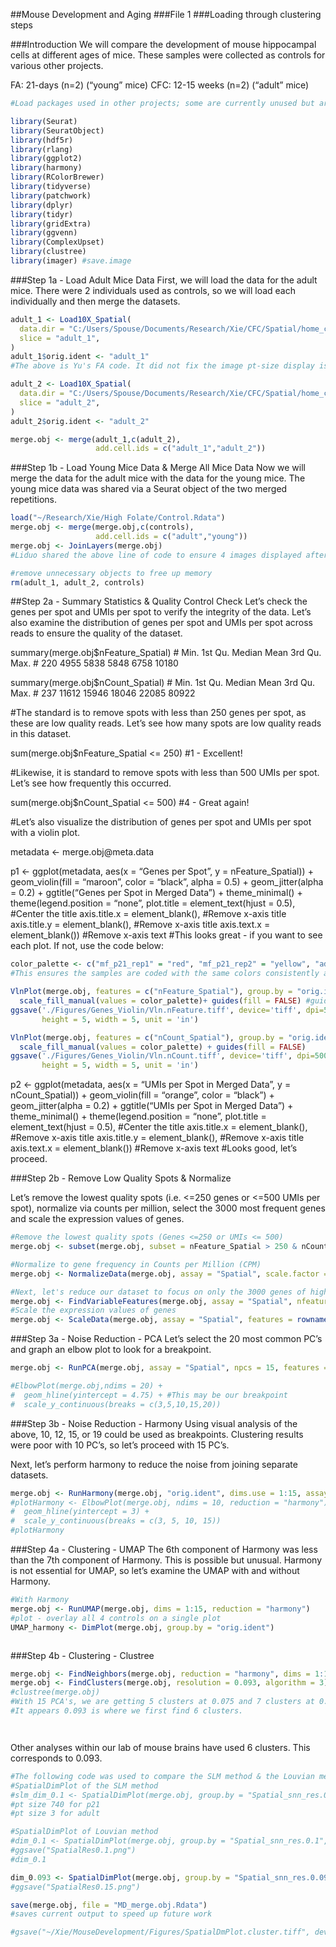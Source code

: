 ##Mouse Development and Aging 
###File 1
###Loading through clustering steps

###Introduction
We will compare the development of mouse hippocampal cells at different ages of mice. These samples were collected as controls for various other projects. 

FA: 21-days (n=2) ("young" mice)
CFC: 12-15 weeks (n=2) ("adult" mice)


```{r}
#Load packages used in other projects; some are currently unused but are included as they may be useful in the future. 

library(Seurat)
library(SeuratObject) 
library(hdf5r) 
library(rlang)
library(ggplot2)
library(harmony)
library(RColorBrewer)
library(tidyverse)
library(patchwork)
library(dplyr)
library(tidyr)
library(gridExtra)
library(ggvenn)
library(ComplexUpset)
library(clustree)
library(imager) #save.image
```


###Step 1a - Load Adult Mice Data
First, we will load the data for the adult mice. There were 2 individuals used as controls, so we will load each individually and then merge the datasets.

```{r}
adult_1 <- Load10X_Spatial(
  data.dir = "C:/Users/Spouse/Documents/Research/Xie/CFC/Spatial/home_cage_rep1/outs/",
  slice = "adult_1",
)
adult_1$orig.ident <- "adult_1"
#The above is Yu's FA code. It did not fix the image pt-size display issue. However, all 5 clusters are now appearing in the key for the adult slices, and the adult slices are named correctly.

adult_2 <- Load10X_Spatial(
  data.dir = "C:/Users/Spouse/Documents/Research/Xie/CFC/Spatial/home_cage_rep2/outs/",
  slice = "adult_2",
)
adult_2$orig.ident <- "adult_2"

merge.obj <- merge(adult_1,c(adult_2),
                   add.cell.ids = c("adult_1","adult_2"))
```                  

###Step 1b - Load Young Mice Data & Merge All Mice Data
Now we will merge the data for the adult mice with the data for the young mice. The young mice data was shared via a Seurat object of the two merged repetitions.

```{r}
load("~/Research/Xie/High Folate/Control.Rdata")
merge.obj <- merge(merge.obj,c(controls),
                   add.cell.ids = c("adult","young"))
merge.obj <- JoinLayers(merge.obj)
#Liduo shared the above line of code to ensure 4 images displayed after clustering

#remove unnecessary objects to free up memory
rm(adult_1, adult_2, controls)
```

##Step 2a - Summary Statistics & Quality Control Check
Let's check the genes per spot and UMIs per spot to verify the integrity of the data. Let's also examine the distribution of genes per spot and UMIs per spot across reads to ensure the quality of the dataset.


summary(merge.obj$nFeature_Spatial)
#   Min. 1st Qu.  Median    Mean 3rd Qu.    Max. 
#    220    4955    5838    5848    6758   10180 

summary(merge.obj$nCount_Spatial)
#   Min. 1st Qu.  Median    Mean 3rd Qu.    Max. 
#    237   11612   15946   18046   22085   80922 

#The standard is to remove spots with less than 250 genes per spot, as these are low quality reads. Let's see how many spots are low quality reads in this dataset. 

sum(merge.obj$nFeature_Spatial <= 250) #1 - Excellent!

#Likewise, it is standard to remove spots with less than 500 UMIs per spot. Let's see how frequently this occurred. 

sum(merge.obj$nCount_Spatial <= 500) #4 - Great again!

#Let's also visualize the distribution of genes per spot and UMIs per spot with a violin plot.

metadata <- merge.obj@meta.data

p1 <- ggplot(metadata, aes(x = "Genes per Spot", y = nFeature_Spatial)) +
  geom_violin(fill = "maroon", color = "black", alpha = 0.5) +
  geom_jitter(alpha = 0.2) +
  ggtitle("Genes per Spot in Merged Data") +
  theme_minimal() +
  theme(legend.position = "none", 
        plot.title = element_text(hjust = 0.5), #Center the title
        axis.title.x = element_blank(), #Remove x-axis title
        axis.title.y = element_blank(), #Remove x-axis title
        axis.text.x = element_blank())  #Remove x-axis text
#This looks great - if you want to see each plot. If not, use the code below: 
```{r}
color_palette <- c("mf_p21_rep1" = "red", "mf_p21_rep2" = "yellow", "adult_1" = "blue", "adult_2" = "green")
#This ensures the samples are coded with the same colors consistently across our visualizations.

VlnPlot(merge.obj, features = c("nFeature_Spatial"), group.by = "orig.ident", pt.size = 0)+
  scale_fill_manual(values = color_palette)+ guides(fill = FALSE) #guides - show/hide legend
ggsave('./Figures/Genes_Violin/Vln.nFeature.tiff', device='tiff', dpi=500, 
       height = 5, width = 5, unit = 'in')

VlnPlot(merge.obj, features = c("nCount_Spatial"), group.by = "orig.ident",pt.size = 0)+
  scale_fill_manual(values = color_palette) + guides(fill = FALSE)
ggsave('./Figures/Genes_Violin/Vln.nCount.tiff', device='tiff', dpi=500, 
       height = 5, width = 5, unit = 'in')
```

p2 <- ggplot(metadata, aes(x = "UMIs per Spot in Merged Data", y = nCount_Spatial)) +
  geom_violin(fill = "orange", color = "black") +
  geom_jitter(alpha = 0.2) +
  ggtitle("UMIs per Spot in Merged Data") +
  theme_minimal() +
  theme(legend.position = "none", 
        plot.title = element_text(hjust = 0.5), #Center the title
        axis.title.x = element_blank(), #Remove x-axis title
        axis.title.y = element_blank(), #Remove x-axis title
        axis.text.x = element_blank())  #Remove x-axis text
#Looks good, let's proceed.



###Step 2b - Remove Low Quality Spots & Normalize

Let's remove the lowest quality spots (i.e. <=250 genes or <=500 UMIs per spot), normalize via counts per million, select the 3000 most frequent genes and scale the expression values of genes.
```{r}
#Remove the lowest quality spots (Genes <=250 or UMIs <= 500)
merge.obj <- subset(merge.obj, subset = nFeature_Spatial > 250 & nCount_Spatial > 500)

#Normalize to gene frequency in Counts per Million (CPM)
merge.obj <- NormalizeData(merge.obj, assay = "Spatial", scale.factor = 10**6) 

#Next, let's reduce our dataset to focus on only the 3000 genes of highest relative abundance.
merge.obj <- FindVariableFeatures(merge.obj, assay = "Spatial", nfeatures = 3000) 
#Scale the expression values of genes 
merge.obj <- ScaleData(merge.obj, assay = "Spatial", features = rownames(merge.obj))
```
###Step 3a - Noise Reduction - PCA
Let's select the 20 most common PC's and graph an elbow plot to look for a breakpoint. 

```{r}
merge.obj <- RunPCA(merge.obj, assay = "Spatial", npcs = 15, features = rownames(merge.obj))

#ElbowPlot(merge.obj,ndims = 20) + 
#  geom_hline(yintercept = 4.75) + #This may be our breakpoint
#  scale_y_continuous(breaks = c(3,5,10,15,20))
```
###Step 3b - Noise Reduction - Harmony
Using visual analysis of the above, 10, 12, 15, or 19 could be used as breakpoints. Clustering results were poor with 10 PC's, so let's proceed with 15 PC's. 

Next, let's perform harmony to reduce the noise from joining separate datasets.

```{r}
merge.obj <- RunHarmony(merge.obj, "orig.ident", dims.use = 1:15, assay.use = "Spatial") 
#plotHarmony <- ElbowPlot(merge.obj, ndims = 10, reduction = "harmony") + 
#  geom_hline(yintercept = 3) +
#  scale_y_continuous(breaks = c(3, 5, 10, 15))
#plotHarmony
```
###Step 4a - Clustering - UMAP
The 6th component of Harmony was less than the 7th component of Harmony. This is possible but unusual. Harmony is not essential for UMAP, so let's examine the UMAP with and without Harmony. 

```{r}
#With Harmony
merge.obj <- RunUMAP(merge.obj, dims = 1:15, reduction = "harmony")
#plot - overlay all 4 controls on a single plot
UMAP_harmony <- DimPlot(merge.obj, group.by = "orig.ident")



```
###Step 4b - Clustering - Clustree

```{r}

merge.obj <- FindNeighbors(merge.obj, reduction = "harmony", dims = 1:15)
merge.obj <- FindClusters(merge.obj, resolution = 0.093, algorithm = 3)
#clustree(merge.obj)
#With 15 PCA's, we are getting 5 clusters at 0.075 and 7 clusters at 0.10. The goal is 6 clusters. 
#It appears 0.093 is where we first find 6 clusters.




```
Other analyses within our lab of mouse brains have used 6 clusters. This corresponds to 0.093. 

```{r}
#The following code was used to compare the SLM method & the Louvian method
#SpatialDimPlot of the SLM method
#slm_dim_0.1 <- SpatialDimPlot(merge.obj, group.by = "Spatial_snn_res.0.1", ncol = 4,label = F, image.alpha = 1, alpha = 1, pt.size.factor = 740)
#pt size 740 for p21
#pt size 3 for adult

#SpatialDimPlot of Louvian method
#dim_0.1 <- SpatialDimPlot(merge.obj, group.by = "Spatial_snn_res.0.1", ncol = 2,label = F, image.alpha = 1, alpha = 1, pt.size.factor = 1)
#ggsave("SpatialRes0.1.png")
#dim_0.1

dim_0.093 <- SpatialDimPlot(merge.obj, group.by = "Spatial_snn_res.0.093", ncol = 2,label = F, image.alpha = 1, alpha = 1, pt.size.factor = 3)
#ggsave("SpatialRes0.15.png")

save(merge.obj, file = "MD_merge.obj.Rdata")
#saves current output to speed up future work

#gsave("~/Xie/MouseDevelopment/Figures/SpatialDmPlot.cluster.tiff", device='tiff', dpi=500)
```


```{r}

```